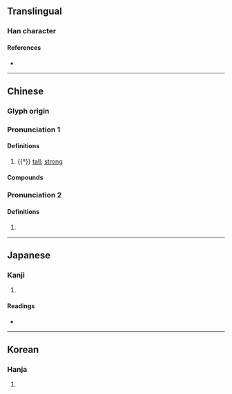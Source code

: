 {{character info}}
==Translingual==

===Han character===
{{Han char|rn=9|rad=人|as=15|sn=17|four=22216|canj=OVVV|ids=⿰亻巤}}

====References====
* {{Han ref|kx=0120.130|dkj=01246|dj=0254.110|hdz=10235.170|uh=5120|ud=20768|bh=ECBD|bd=60605}}

----

==Chinese==
{{zh-forms}}

===Glyph origin===
{{Han etym}}

===Pronunciation 1===
{{zh-pron
|m=liè
|m-s=
|dg=
|c=lip6
|c-t=
|g=
|h=pfs=
|j=
|mb=
|md=
|mn=lia̍p
|mn-t=
|w=
|x=
|mc=y
|oc=y
|cat=a
}}

====Definitions====
{{zh-hanzi}}

# {{†}} [[tall]]; [[strong]]

====Compounds====
{{zh-der|倒儠匠|儠儠}}

===Pronunciation 2===
{{zh-pron
|m=là
}}

====Definitions====
{{zh-hanzi}}

# {{zh-only|儠㒎}}

----

==Japanese==

===Kanji===
{{ja-kanji|grade=|rs=人15}}

# {{rfdef|ja|sort=人15}}

====Readings====
* {{ja-readings|on=[[りょう]] (ryō)|kun=}}

----

==Korean==

===Hanja===
{{ko-hanja|hangeul=렵|rv=ryeop|mr=ryŏp}}

# {{rfdef|ko|sort=人15}}